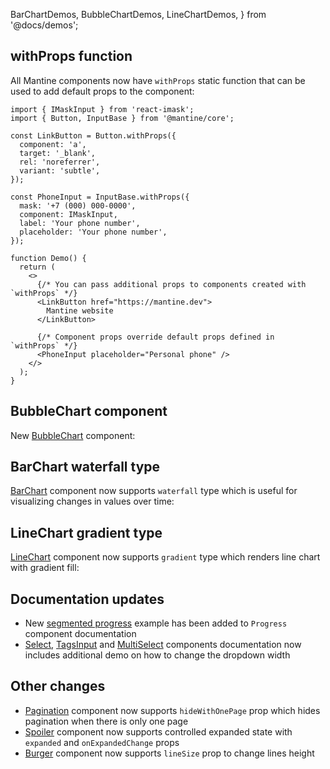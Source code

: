   BarChartDemos,
  BubbleChartDemos,
  LineChartDemos,
} from '@docs/demos';


## withProps function

All Mantine components now have `withProps` static function that can be used to
add default props to the component:

```tsx
import { IMaskInput } from 'react-imask';
import { Button, InputBase } from '@mantine/core';

const LinkButton = Button.withProps({
  component: 'a',
  target: '_blank',
  rel: 'noreferrer',
  variant: 'subtle',
});

const PhoneInput = InputBase.withProps({
  mask: '+7 (000) 000-0000',
  component: IMaskInput,
  label: 'Your phone number',
  placeholder: 'Your phone number',
});

function Demo() {
  return (
    <>
      {/* You can pass additional props to components created with `withProps` */}
      <LinkButton href="https://mantine.dev">
        Mantine website
      </LinkButton>

      {/* Component props override default props defined in `withProps` */}
      <PhoneInput placeholder="Personal phone" />
    </>
  );
}
```

## BubbleChart component

New [BubbleChart](/charts/bubble-chart) component:

<Demo data={BubbleChartDemos.usage} />

## BarChart waterfall type

[BarChart](/charts/bar-chart) component now supports `waterfall` type
which is useful for visualizing changes in values over time:

<Demo data={BarChartDemos.waterfall} />

## LineChart gradient type

[LineChart](/charts/line-chart) component now supports `gradient` type
which renders line chart with gradient fill:

<Demo data={LineChartDemos.gradient} />

## Documentation updates

- New [segmented progress](/core/progress/#example-progress-with-segments) example has been added to `Progress` component documentation
- [Select](/core/select), [TagsInput](/core/tags-input) and [MultiSelect](/core/multi-select) components documentation now includes additional demo on how to change the dropdown width

## Other changes

- [Pagination](/core/pagination) component now supports `hideWithOnePage` prop which hides pagination when there is only one page
- [Spoiler](/core/spoiler) component now supports controlled expanded state with `expanded` and `onExpandedChange` props
- [Burger](/core/burger) component now supports `lineSize` prop to change lines height
